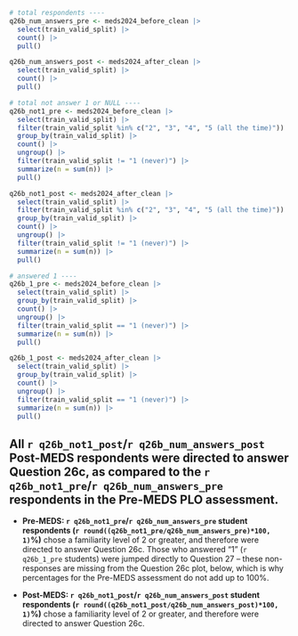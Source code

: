 ```r
# total respondents ----
q26b_num_answers_pre <- meds2024_before_clean |>
  select(train_valid_split) |>
  count() |>
  pull()

q26b_num_answers_post <- meds2024_after_clean |>
  select(train_valid_split) |>
  count() |>
  pull()

# total not answer 1 or NULL ----
q26b_not1_pre <- meds2024_before_clean |>
  select(train_valid_split) |>
  filter(train_valid_split %in% c("2", "3", "4", "5 (all the time)")) |> 
  group_by(train_valid_split) |>
  count() |>
  ungroup() |>
  filter(train_valid_split != "1 (never)") |>
  summarize(n = sum(n)) |>
  pull()

q26b_not1_post <- meds2024_after_clean |>
  select(train_valid_split) |>
  filter(train_valid_split %in% c("2", "3", "4", "5 (all the time)")) |> 
  group_by(train_valid_split) |>
  count() |>
  ungroup() |>
  filter(train_valid_split != "1 (never)") |>
  summarize(n = sum(n)) |>
  pull()

# answered 1 ----
q26b_1_pre <- meds2024_before_clean |>
  select(train_valid_split) |>
  group_by(train_valid_split) |>
  count() |>
  ungroup() |>
  filter(train_valid_split == "1 (never)") |>
  summarize(n = sum(n)) |>
  pull()

q26b_1_post <- meds2024_after_clean |>
  select(train_valid_split) |>
  group_by(train_valid_split) |>
  count() |>
  ungroup() |>
  filter(train_valid_split == "1 (never)") |>
  summarize(n = sum(n)) |>
  pull()
```

::: {.callout-note}
## All `r q26b_not1_post`/`r q26b_num_answers_post` Post-MEDS respondents were directed to answer Question 26c, as compared to the `r q26b_not1_pre`/`r q26b_num_answers_pre` respondents in the Pre-MEDS PLO assessment.

- **Pre-MEDS: `r q26b_not1_pre`/`r q26b_num_answers_pre` student respondents (`r round((q26b_not1_pre/q26b_num_answers_pre)*100, 1)`%)** chose a familiarity level of 2 or greater, and therefore were directed to answer Question 26c. Those who answered "1" (`r q26b_1_pre` students) were jumped directly to Question 27 – these non-responses are missing from the Question 26c plot, below, which is why percentages for the Pre-MEDS assessment do not add up to 100%.

- **Post-MEDS: `r q26b_not1_post`/`r q26b_num_answers_post` student respondents (`r round((q26b_not1_post/q26b_num_answers_post)*100, 1)`%)** chose a familiarity level of 2 or greater, and therefore were directed to answer Question 26c.
:::